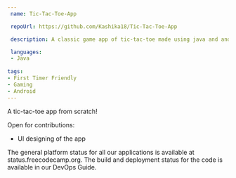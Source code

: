 ```yaml
---
 name: Tic-Tac-Toe-App

 repoUrl: https://github.com/Kashika18/Tic-Tac-Toe-App

 description: A classic game app of tic-tac-toe made using java and android studio tools.

 languages:
 - Java
  
tags:
- First Timer Friendly
- Gaming
- Android
---
```


<!-- Divide your content into sections using our handy shortcodes. Each section is optional -->

<Overview>

A tic-tac-toe app from scratch!

</Overview>

<Contributing>

Open for contributions:

- UI designing of the app
  

The general platform status for all our applications is available at status.freecodecamp.org. The build and deployment status for the code is available in our DevOps Guide.

</Contributing>
